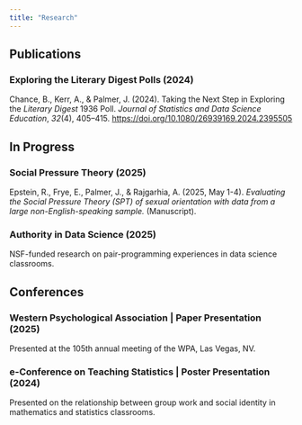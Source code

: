 ```yaml
---
title: "Research"
---
```


## Publications

### Exploring the Literary Digest Polls (2024)

Chance, B., Kerr, A., & Palmer, J. (2024). Taking the Next Step in Exploring the *Literary Digest* 1936 Poll. *Journal of Statistics and Data Science Education*, *32*(4), 405–415. <https://doi.org/10.1080/26939169.2024.2395505>

## In Progress

### Social Pressure Theory (2025)

Epstein, R., Frye, E., Palmer, J., & Rajgarhia, A. (2025, May 1-4). *Evaluating the Social Pressure Theory (SPT) of sexual orientation with data from a large non-English-speaking sample.* (Manuscript).

### Authority in Data Science (2025)

NSF-funded research on pair-programming experiences in data science classrooms.

## Conferences

### Western Psychological Association \| Paper Presentation (2025)

Presented at the 105th annual meeting of the WPA, Las Vegas, NV.

### e-Conference on Teaching Statistics \| Poster Presentation (2024)

Presented on the relationship between group work and social identity in mathematics and statistics classrooms.
